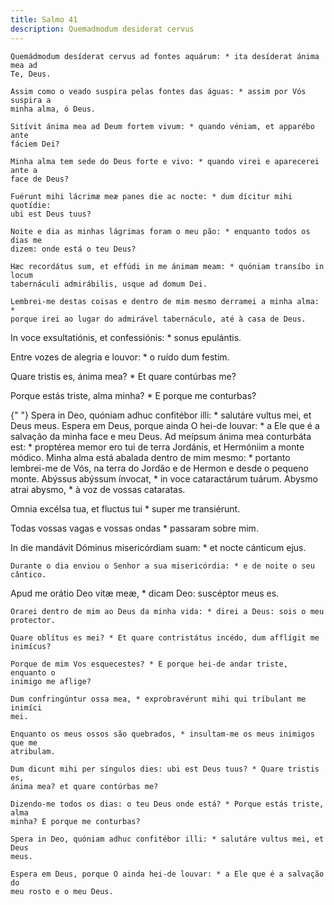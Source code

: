 ```yaml
---
title: Salmo 41
description: Quemadmodum desiderat cervus
---
```


<div class="side-by-side not-content">

    Quemádmodum desíderat cervus ad fontes aquárum: * ita desíderat ánima mea ad
    Te, Deus.

    Assim como o veado suspira pelas fontes das águas: * assim por Vós suspira a
    minha alma, ó Deus.

    Sitívit ánima mea ad Deum fortem vivum: * quando véniam, et apparébo ante
    fáciem Dei?

    Minha alma tem sede do Deus forte e vivo: * quando virei e aparecerei ante a
    face de Deus?

    Fuérunt mihi lácrimæ meæ panes die ac nocte: * dum dícitur mihi quotídie:
    ubi est Deus tuus?

    Noite e dia as minhas lágrimas foram o meu pão: * enquanto todos os dias me
    dizem: onde está o teu Deus?

    Hæc recordátus sum, et effúdi in me ánimam meam: * quóniam transíbo in locum
    tabernáculi admirábilis, usque ad domum Dei.

    Lembrei-me destas coisas e dentro de mim mesmo derramei a minha alma: *
    porque irei ao lugar do admirável tabernáculo, até à casa de Deus.

In voce exsultatiónis, et confessiónis: \* sonus epulántis.</span>

Entre vozes de alegria e louvor: \* o ruído dum festim.

Quare tristis es, ánima mea? \* Et quare contúrbas me?

Porque estás triste, alma minha? \* E porque me conturbas?

{" "}
<span>
  Spera in Deo, quóniam adhuc confitébor illi: * salutáre vultus mei, et Deus
  meus. Espera em Deus, porque ainda O hei-de louvar: * a Ele que é a salvação
  da minha face e meu Deus. Ad meípsum ánima mea conturbáta est: * proptérea
  memor ero tui de terra Jordánis, et Hermóniim a monte módico. Minha alma está
  abalada dentro de mim mesmo: * portanto lembrei-me de Vós, na terra do Jordão
  e de Hermon e desde o pequeno monte. Abýssus abýssum ínvocat, * in voce
  cataractárum tuárum.
</span>
Abysmo atrai abysmo, * à voz de vossas cataratas.

Omnia excélsa tua, et fluctus tui \* super me transiérunt.

Todas vossas vagas e vossas ondas \* passaram sobre mim.

  <span>
    In die mandávit Dóminus misericórdiam suam: * et nocte cánticum ejus.
 
    Durante o dia enviou o Senhor a sua misericórdia: * e de noite o seu
    cântico.

Apud me orátio Deo vitæ meæ, \* dicam Deo: suscéptor meus es.

    Orarei dentro de mim ao Deus da minha vida: * direi a Deus: sois o meu
    protector.

    Quare oblítus es mei? * Et quare contristátus incédo, dum afflígit me
    inimícus?

    Porque de mim Vos esquecestes? * E porque hei-de andar triste, enquanto o
    inimigo me aflige?

    Dum confringúntur ossa mea, * exprobravérunt mihi qui tríbulant me inimíci
    mei.

    Enquanto os meus ossos são quebrados, * insultam-me os meus inimigos que me
    atribulam.

    Dum dicunt mihi per síngulos dies: ubi est Deus tuus? * Quare tristis es,
    ánima mea? et quare contúrbas me?

    Dizendo-me todos os dias: o teu Deus onde está? * Porque estás triste, alma
    minha? E porque me conturbas?

    Spera in Deo, quóniam adhuc confitébor illi: * salutáre vultus mei, et Deus
    meus.

    Espera em Deus, porque O ainda hei-de louvar: * a Ele que é a salvação do
    meu rosto e o meu Deus.

</div>
